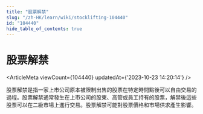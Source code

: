 ```yaml
---
title: "股票解禁"
slug: "/zh-HK/learn/wiki/stocklifting-104440"
id: "104440"
hide_table_of_contents: true
---
```



<Breadcrumbs current="股票解禁" />

# 股票解禁

<ArticleMeta viewCount={104440} updatedAt={'2023-10-23 14:20:14'} />
<div className='border-solid border-b border-t-0 my-4 border-[var(--ifm-color-gray-300)]' />

股票解禁是指一家上市公司原本被限制出售的股票在特定時間點後可以自由交易的過程。股票解禁通常發生在上市公司的股東、高管或員工持有的股票，解禁後這些股票可以在二級市場上進行交易。股票解禁可能對股票價格和市場供求產生影響。
